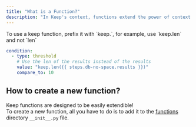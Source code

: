 ```yaml
---
title: "What is a Function?"
description: "In Keep's context, functions extend the power of context injection. For example, if a step returns a list, you can use the `keep.len` function to count and use the number of results instead of the actual results."
---
```


<Info>
  To use a keep function, prefix it with `keep.`, for example, use `keep.len`
  and not `len`
</Info>

```yaml
condition:
  - type: threshold
    # Use the len of the results instead of the results
    value: "keep.len({{ steps.db-no-space.results }})"
    compare_to: 10
```

## How to create a new function?

Keep functions are designed to be easily extendible!<br />
To create a new function, all you have to do is to add it to the [functions](https://github.com/keephq/keep/blob/main/keep/functions/__init__.py) directory `__init__.py` file.
